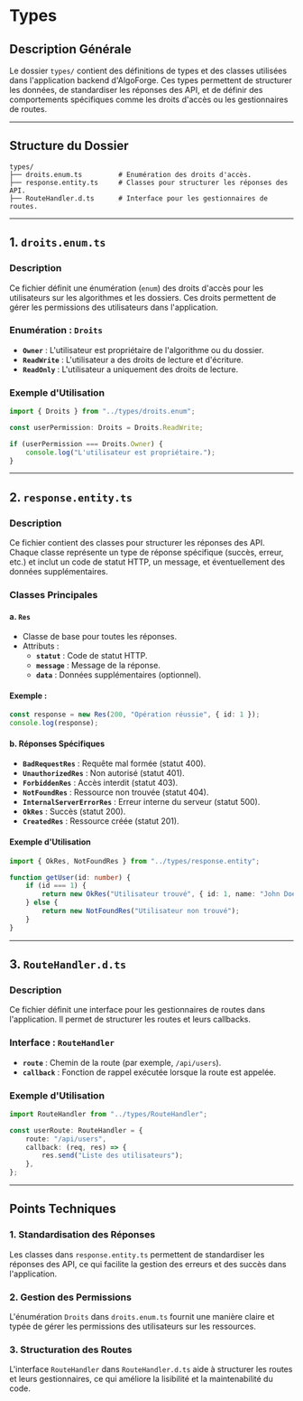 
# Types

<GitHubFolderStructure githubUrl="https://github.com/Bing-Chill-inc/Algoforge-main" pathToDisplay="src/back/types" />

## Description Générale

Le dossier `types/` contient des définitions de types et des classes utilisées dans l'application backend d'AlgoForge. Ces types permettent de structurer les données, de standardiser les réponses des API, et de définir des comportements spécifiques comme les droits d'accès ou les gestionnaires de routes.

---

## Structure du Dossier

```
types/
├── droits.enum.ts         # Enumération des droits d'accès.
├── response.entity.ts     # Classes pour structurer les réponses des API.
├── RouteHandler.d.ts      # Interface pour les gestionnaires de routes.
```

---

## 1. `droits.enum.ts`

### Description

Ce fichier définit une énumération (`enum`) des droits d'accès pour les utilisateurs sur les algorithmes et les dossiers. Ces droits permettent de gérer les permissions des utilisateurs dans l'application.

### Enumération : `Droits`

-   **`Owner`** : L'utilisateur est propriétaire de l'algorithme ou du dossier.
-   **`ReadWrite`** : L'utilisateur a des droits de lecture et d'écriture.
-   **`ReadOnly`** : L'utilisateur a uniquement des droits de lecture.

### Exemple d'Utilisation

```typescript
import { Droits } from "../types/droits.enum";

const userPermission: Droits = Droits.ReadWrite;

if (userPermission === Droits.Owner) {
	console.log("L'utilisateur est propriétaire.");
}
```

---

## 2. `response.entity.ts`

### Description

Ce fichier contient des classes pour structurer les réponses des API. Chaque classe représente un type de réponse spécifique (succès, erreur, etc.) et inclut un code de statut HTTP, un message, et éventuellement des données supplémentaires.

### Classes Principales

#### a. **`Res`**

-   Classe de base pour toutes les réponses.
-   Attributs :
    -   **`statut`** : Code de statut HTTP.
    -   **`message`** : Message de la réponse.
    -   **`data`** : Données supplémentaires (optionnel).

#### Exemple :

```typescript
const response = new Res(200, "Opération réussie", { id: 1 });
console.log(response);
```

#### b. **Réponses Spécifiques**

-   **`BadRequestRes`** : Requête mal formée (statut 400).
-   **`UnauthorizedRes`** : Non autorisé (statut 401).
-   **`ForbiddenRes`** : Accès interdit (statut 403).
-   **`NotFoundRes`** : Ressource non trouvée (statut 404).
-   **`InternalServerErrorRes`** : Erreur interne du serveur (statut 500).
-   **`OkRes`** : Succès (statut 200).
-   **`CreatedRes`** : Ressource créée (statut 201).

#### Exemple d'Utilisation

```typescript
import { OkRes, NotFoundRes } from "../types/response.entity";

function getUser(id: number) {
	if (id === 1) {
		return new OkRes("Utilisateur trouvé", { id: 1, name: "John Doe" });
	} else {
		return new NotFoundRes("Utilisateur non trouvé");
	}
}
```

---

## 3. `RouteHandler.d.ts`

### Description

Ce fichier définit une interface pour les gestionnaires de routes dans l'application. Il permet de structurer les routes et leurs callbacks.

### Interface : `RouteHandler`

-   **`route`** : Chemin de la route (par exemple, `/api/users`).
-   **`callback`** : Fonction de rappel exécutée lorsque la route est appelée.

### Exemple d'Utilisation

```typescript
import RouteHandler from "../types/RouteHandler";

const userRoute: RouteHandler = {
	route: "/api/users",
	callback: (req, res) => {
		res.send("Liste des utilisateurs");
	},
};
```

---

## Points Techniques

### 1. **Standardisation des Réponses**

Les classes dans `response.entity.ts` permettent de standardiser les réponses des API, ce qui facilite la gestion des erreurs et des succès dans l'application.

### 2. **Gestion des Permissions**

L'énumération `Droits` dans `droits.enum.ts` fournit une manière claire et typée de gérer les permissions des utilisateurs sur les ressources.

### 3. **Structuration des Routes**

L'interface `RouteHandler` dans `RouteHandler.d.ts` aide à structurer les routes et leurs gestionnaires, ce qui améliore la lisibilité et la maintenabilité du code.

